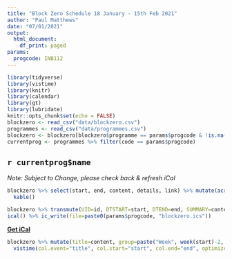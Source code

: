 ```yaml
---
title: "Block Zero Schedule 18 January - 15th Feb 2021"
author: "Paul Matthews"
date: "07/01/2021"
output:
  html_document:
    df_print: paged
params:
  progcode: INB112
---
```



```r
library(tidyverse)
library(vistime)
library(knitr)
library(calendar)
library(gt)
library(lubridate)
knitr::opts_chunk$set(echo = FALSE)
blockzero <- read_csv("data/blockzero.csv")
programmes <- read_csv("data/programmes.csv")
blockzero <- blockzero[blockzero$programme == params$progcode & !is.na(blockzero$start),]
currentprog <- programmes %>% filter(code == params$progcode)
```

## `r currentprog$name`

*Note: Subject to Change, please check back & refresh iCal*

```r
blockzero %>% select(start, end, content, details, link) %>% mutate(across(c(start,end), format ,"%a, %d %b %H:%M")) %>%
  kable()
```


```r
blockzero %>% transmute(UID=id, DTSTART=start, DTEND=end, SUMMARY=content, DESCRIPTION = paste(details, link), DTSTAMP=format(Sys.time(), "%Y%m%dT%H%m00")) %>%
ical() %>% ic_write(file=paste0(params$progcode, "blockzero.ics"))
```

__[Get iCal](`r paste0(params$progcode, "blockzero.ics")`)__

```r
blockzero %>% mutate(title=content, group=paste("Week", week(start)-2, wday(start, label=T))) %>% 
  vistime(col.event="title", col.start="start", col.end="end", optimize_y = T) 
```

